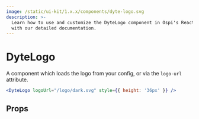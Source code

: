 ```yaml
---
image: /static/ui-kit/1.x.x/components/dyte-logo.svg
description: >-
  Learn how to use and customize the DyteLogo component in Ospi's React UI Kit
  with our detailed documentation.
---
```


# DyteLogo

A component which loads the logo from your config, or via the `logo-url` attribute.

```jsx live
<DyteLogo logoUrl="/logo/dark.svg" style={{ height: '36px' }} />
```

## Props

<PropsTable of="dyte-logo" />

<head>
  <title>React UI Kit DyteLogo</title>
</head>
